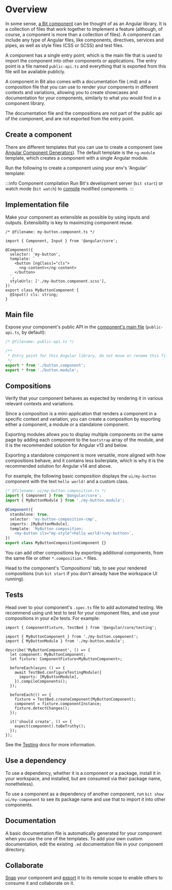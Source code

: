 
# Overview

In some sense, [a Bit component](reference/components/component-anatomy) can be thought of as an Angular library. It is a collection of files that work together
to implement a feature (although, of course, a component is more than a collection of files). A component can include any type of Angular files, like components, directives,
services and pipes, as well as style files (CSS or SCSS) and test files.

A component has a single entry point, which is the main file that is used to import the component
into other components or applications. The entry point is a file named `public-api.ts` and
everything that is exported from this file will be available publicly.

A component in Bit also comes with a documentation file (.md) and a composition file that you can use
to render your components in different contexts and variations, allowing you to create showcases and
documentation for your components, similarly to what you would find in a component library.

The documentation file and the compositions are not part of the public api of the component, and are
not exported from the entry point.

## Create a component

There are different templates that you can use to create a component (see [Angular Component Generators](docs/angular-env/component-generators)).
The default template is the `ng-module` template, which creates a component with a single Angular module.

Run the following to create a component using your env's 'Angular' template:

<CreateComponent />

:::info Component compilation
Run Bit's development server (`bit start`) or watch mode (`bit watch`) to [compile](reference/compiling/compiler-overview)
modified components.
:::

## Implementation file

Make your component as extensible as possible by using inputs and outputs. Extensibility is key to
maximizing component reuse.

```tsx
/* @filename: my-button.component.ts */

import { Component, Input } from '@angular/core';

@Component({
  selector: 'my-button',
  template: `
    <button [ngClass]="cls">
      <ng-content></ng-content>
    </button>
  `,
  styleUrls: ['./my-button.component.scss'],
})
export class MyButtonComponent {
  @Input() cls: string;
}
```

## Main file

Expose your component's public API in the [component's main file](reference/components/component-main-file) (`public-api.ts`, by default):

```ts
/* @filename: public-api.ts */

/**
 * Entry point for this Angular library, do not move or rename this file.
 */
export * from './button.component';
export * from './button.module';
```

## Compositions

Verify that your component behaves as expected by rendering it in various relevant contexts and variations.

Since a composition is a mini-application that renders a component in a specific context and variation,
you can create a composition by exporting either a component, a module or a standalone component.

Exporting modules allows you to display multiple components on the same page by adding each component
to the `bootstrap` array of the module, and it is the recommended solution for Angular v13 and below.

Exporting a standalone component is more versatile, more aligned with how compositions behave, and
it contains less boilerplate, which is why it is the recommended solution for Angular v14 and above.

For example, the following basic composition displays the `ui/my-button` component with the text
`hello world!` and a custom class.

```ts
/* @filename: ui/my-button.composition.ts */
import { Component } from '@angular/core';
import { MyButtonModule } from './my-button.module';

@Component({
  standalone: true,
  selector: 'my-button-composition-cmp',
  imports: [MyButtonModule],
  template: `MyButton composition:
    <my-button cls="my-style">hello world!</my-button>`,
})
export class MyButtonCompositionComponent {}
```

You can add other compositions by exporting additional components, from the same file or other
`*.composition.*` files.

Head to the component's 'Compositions' tab, to see your rendered compositions (run `bit start` if
you don't already have the workspace UI running).

## Tests

Head over to your component's `.spec.ts` file to add automated testing.
We recommend using unit test to test for your component files, and use your compositions in your
e2e tests. For example:

```tsx
import { ComponentFixture, TestBed } from '@angular/core/testing';

import { MyButtonComponent } from './my-button.component';
import { MyButtonModule } from './my-button.module';

describe('MyButtonComponent', () => {
  let component: MyButtonComponent;
  let fixture: ComponentFixture<MyButtonComponent>;

  beforeEach(async () => {
    await TestBed.configureTestingModule({
      imports: [MyButtonModule],
    }).compileComponents();
  });

  beforeEach(() => {
    fixture = TestBed.createComponent(MyButtonComponent);
    component = fixture.componentInstance;
    fixture.detectChanges();
  });

  it('should create', () => {
    expect(component).toBeTruthy();
  });
});
```

See the [Testing](reference/testing/tester-overview) docs for more information.

## Use a dependency

To use a dependency, whether it is a component or a package, install it in your workspace, and
installed, but are consumed via their package name, nonetheless).

To use a component as a dependency of another component, run `bit show ui/my-component` to see
its package name and use that to import it into other components.

## Documentation

A basic documentation file is automatically generated for your component when you use the one of
the templates. To add your own custom documentation, edit the existing `.md` documentation file in
your component directory.

## Collaborate

[Snap](/getting-started/collaborate/snap-component-changes) your component and
[export](/getting-started/collaborate/exporting-components) it to its remote scope to enable others
to consume it and collaborate on it.
